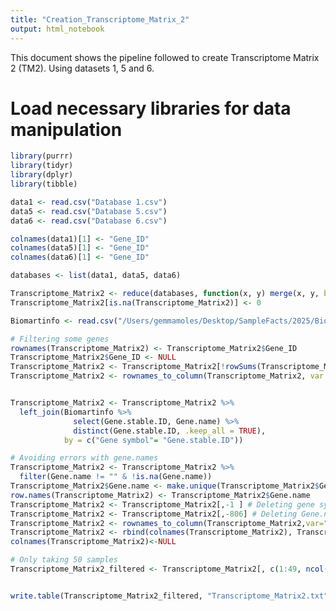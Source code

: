 ```yaml
---
title: "Creation_Transcriptome_Matrix_2"
output: html_notebook
---
```

This document shows the pipeline followed to create Transcriptome Matrix 2 (TM2). Using datasets 1, 5 and 6.

# Load necessary libraries for data manipulation
```r
library(purrr)
library(tidyr)
library(dplyr)
library(tibble)
```

```r
data1 <- read.csv("Database 1.csv")
data5 <- read.csv("Database 5.csv")
data6 <- read.csv("Database 6.csv")

colnames(data1)[1] <- "Gene_ID"
colnames(data5)[1] <- "Gene_ID"
colnames(data6)[1] <- "Gene_ID"

databases <- list(data1, data5, data6)

Transcriptome_Matrix2 <- reduce(databases, function(x, y) merge(x, y, by = "Gene_ID", all = TRUE))
Transcriptome_Matrix2[is.na(Transcriptome_Matrix2)] <- 0

Biomartinfo <- read.csv("/Users/gemmamoles/Desktop/SampleFacts/2025/Bioinformatics/RNA-seq Bioinformatics/Getting to know the data/Transcriptome dataset/Biomart_information.txt", sep="\t", header=TRUE)

# Filtering some genes
rownames(Transcriptome_Matrix2) <- Transcriptome_Matrix2$Gene_ID
Transcriptome_Matrix2$Gene_ID <- NULL
Transcriptome_Matrix2 <- Transcriptome_Matrix2[!rowSums(Transcriptome_Matrix2) < 2,]
Transcriptome_Matrix2 <- rownames_to_column(Transcriptome_Matrix2, var = "Gene symbol")


Transcriptome_Matrix2 <- Transcriptome_Matrix2 %>%
  left_join(Biomartinfo %>%
              select(Gene.stable.ID, Gene.name) %>%
              distinct(Gene.stable.ID, .keep_all = TRUE),
            by = c("Gene symbol"= "Gene.stable.ID"))

# Avoiding errors with gene.names
Transcriptome_Matrix2 <- Transcriptome_Matrix2 %>%
  filter(Gene.name != "" & !is.na(Gene.name))
Transcriptome_Matrix2$Gene.name <- make.unique(Transcriptome_Matrix2$Gene.name, sep = "-")
row.names(Transcriptome_Matrix2) <- Transcriptome_Matrix2$Gene.name
Transcriptome_Matrix2 <- Transcriptome_Matrix2[,-1 ] # Deleting gene symbol column from the matrix
Transcriptome_Matrix2 <- Transcriptome_Matrix2[,-806] # Deleting Gene.name column from the matrix
Transcriptome_Matrix2 <- rownames_to_column(Transcriptome_Matrix2,var="Gene Symbol") # Rowname is going to be a column inside the matrix
Transcriptome_Matrix2 <- rbind(colnames(Transcriptome_Matrix2), Transcriptome_Matrix2) # Colname is going to be a row inside the matrix
colnames(Transcriptome_Matrix2)<-NULL

# Only taking 50 samples
Transcriptome_Matrix2_filtered <- Transcriptome_Matrix2[, c(1:49, ncol(Transcriptome_Matrix2))]


write.table(Transcriptome_Matrix2_filtered, "Transcriptome_Matrix2.txt", sep = "\t", row.names = FALSE, col.names = FALSE, quote = FALSE)
```


